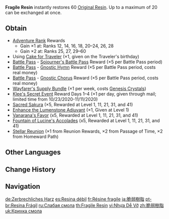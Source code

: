 {{Item Infobox
|id          = 107009
|image       = Item Fragile Resin.png
|type        = Consumables
|invCategory = Precious Items
|quality     = 4
|description = An item used to restore [[Original Resin]] by 60 points. This crystalline substance pulsates with a little energy that can be absorbed by Original Resin. The flow of energies of all sorts is the source of many wonders and challenges in the world. Those same energies are also contained within this crystal.
|source1     = [[Adventure Rank]] [[Adventure Rank/Adventurers' Guild Rewards|Rewards]]
|source2     = Use [[Cake for Traveler]]
|source3     = [[Battle Pass]] ([[Sojourner's Battle Pass]] and [[Gnostic Hymn]])
|source4     = [[Battle Pass#Gnostic Chorus|Gnostic Chorus]]
|source5     = [[Wayfarer's Supply Bundle]]
|source6     = [[Sacred Sakura]] rewards
|source7     = [[Enhance the Lumenstone Adjuvant]]
|source8     = [[Vanarana's Favor]] rewards
|source9     = [[Fountain of Lucine's Accolades]] rewards
|source10    = [[Stellar Reunion]]
}}
'''Fragile Resin''' instantly restores 60 [[Original Resin]]. Up to a maximum of 20 can be exchanged at once.

==Obtain==
* [[Adventure Rank]] Rewards
** Gain ×1 at: Ranks 12, 14, 16, 18, 20–24, 26, 28
** Gain ×2 at: Ranks 25, 27, 29–60
* Using [[Cake for Traveler]] (×1, given on the Traveler's birthday)
* [[Battle Pass]] - [[Sojourner's Battle Pass]] Reward (×5 per Battle Pass period)
* [[Battle Pass]] - [[Gnostic Hymn]] Reward (×5 per Battle Pass period, costs real money)
* [[Battle Pass]] - [[Gnostic Chorus]] Reward (×5 per Battle Pass period, costs real money)
* [[Wayfarer's Supply Bundle]] (×1 per week, costs [[Genesis Crystal]]s)
* [[Klee Mail|Klee's Secret Event]] Reward Days 1–4 (×1 per day, given through mail; limited time from 10/23/2020-11/11/2020)
* [[Sacred Sakura]] (×5, Rewarded at Level 1, 11, 21, 31, and 41)
* [[Enhance the Lumenstone Adjuvant]] (×1, Given at Level 1)
* [[Vanarana's Favor]] (x5, Rewarded at Level 1, 11, 21, 31, and 41)
* [[Fountain of Lucine's Accolades]] (x5, Rewarded at Level 1, 11, 21, 31, and 41)
* [[Stellar Reunion]] (×1 from Reunion Rewards, ×2 from Passage of Time, ×2 from Homeward Path)

==Other Languages==
{{Other Languages
|en      = Fragile Resin
|zhs     = 脆弱树脂
|zhs_rm  = Cuìruò Shùzhī
|zht     = 脆弱樹脂
|zht_rm  = Cuìruò Shùzhī
|zh_tl   = Fragile Resin
|ja      = 脆弱樹脂
|ja_rm   = Zeijaku Jushi
|ja_tl   = Fragile Resin
|ko      = 약한 레진
|ko_tl   = Weak Resin
|es      = Resina débil
|es_tl   = Weak Resin
|fr      = Résine fragile
|fr_tl   = Fragile Resin
|ru      = Слабая смола
|ru_tl   = Weak Resin
|th      = Fragile Resin
|vi      = Nhựa Dễ Vỡ
|vi_tl   = 
|de      = Zerbrechliches Harz
|de_tl   = Fragile Resin
|id      = Fragile Resin
|pt      = Resina Frágil
|pt_tl   = Fragile Resin
|tr      = Kırılgan Reçine
|tr_tl   = Fragile Resin
|it      = Resina fragile
|it_tl   = Fragile Resin
}}

==Change History==
{{Change History|1.0}}

==Navigation==
{{Precious Navbox|Item}}

[[de:Zerbrechliches Harz]]
[[es:Resina débil]]
[[fr:Résine fragile]]
[[ja:脆弱樹脂]]
[[pt-br:Resina Frágil]]
[[ru:Слабая смола]]
[[th:Fragile Resin]]
[[vi:Nhựa Dễ Vỡ]]
[[zh:脆弱樹脂]]
[[uk:Крихка смола]]